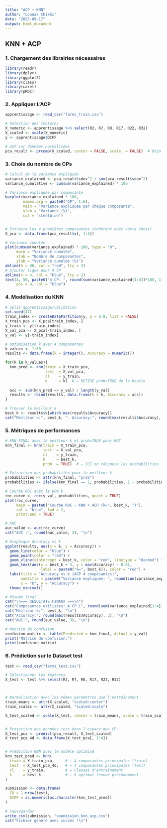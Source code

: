 ```yaml
---
title: "ACP + KNN"
author: "Lounas Chikhi"
date: "2025-09-17"
output: html_document
---
```


## KNN + ACP


### 1. Chargement des librairies nécessaires

```r
library(readr)
library(dplyr)
library(ggplot2)
library(class)
library(caret)
library(pROC)


```



### 2. Appliquer L'ACP 
```r

apprentissage <- read_csv("farms_train.csv")

# Sélection des features
X_numeric <- apprentissage %>% select(R2, R7, R8, R17, R22, R32)
X_scaled <- scale(X_numeric)
y <- apprentissage$DIFF

# ACP sur données normalisées
pca_result <- prcomp(X_scaled, center = FALSE, scale. = FALSE)  # Déjà normalisé

```



### 3. Choix du nombre de CPs
```r

# Calcul de la variance expliquée
variance_explained <- pca_result$sdev^2 / sum(pca_result$sdev^2)
variance_cumulative <- cumsum(variance_explained) * 100

# Variance expliquée par composante
barplot(variance_explained * 100, 
        names.arg = paste0("CP", 1:6),
        main = "Variance expliquée par chaque composante",
        ylab = "Variance (%)", 
        col = "steelblue")


# Extraire les 4 premières composantes (cohérent avec votre choix)
X_pca <- data.frame(pca_result$x[, 1:4])

# Variance cumulée
plot(cumsum(variance_explained) * 100, type = "b", 
     main = "Variance cumulée", 
     xlab = "Nombre de composantes", 
     ylab = "Variance cumulée (%)")
abline(h = 80, col = "red", lty = 2)
# Ajouter ligne pour 4 CP
abline(v = 4, col = "blue", lty = 2)
text(4, 50, paste0("4 CP: ", round(sum(variance_explained[1:4])*100, 1), "%"), 
     pos = 4, col = "blue")

```
### 4. Modélisation du KNN 
```r
# Split apprentissage/validation
set.seed(42)
train_index <- createDataPartition(y, p = 0.8, list = FALSE)
X_train_pca <- X_pca[train_index, ]
y_train <- y[train_index]
X_val_pca <- X_pca[-train_index, ]
y_val <- y[-train_index]

# Optimisation k avec 4 composantes
k_values <- 1:50
results <- data.frame(k = integer(), Accuracy = numeric())

for(k in k_values){
  knn_pred <- knn(train = X_train_pca,
                  test  = X_val_pca,
                  cl    = y_train,
                  k     = k)  # ← RETIRÉ prob=TRUE de la boucle
  
  acc <- sum(knn_pred == y_val) / length(y_val)
  results <- rbind(results, data.frame(k = k, Accuracy = acc))
}

# Trouver le meilleur k
best_k <- results$k[which.max(results$Accuracy)]
cat("Meilleur k:", best_k, "- Accuracy:", round(max(results$Accuracy), 3), "\n")
```

### 5. Métriques de performances 
```r
# KNN FINAL avec le meilleur k et prob=TRUE pour ROC
knn_final <- knn(train = X_train_pca,
                 test  = X_val_pca,
                 cl    = y_train,
                 k     = best_k,
                 prob  = TRUE)  # ← ICI on récupère les probabilities

# Extraction des probabilités pour le meilleur k
probabilities <- attr(knn_final, "prob")
probabilities <- ifelse(knn_final == 1, probabilities, 1 - probabilities)

# Courbe ROC avec le BON k
roc_curve <- roc(y_val, probabilities, quiet = TRUE)
plot(roc_curve, 
     main = paste0("Courbe ROC - KNN + ACP (k=", best_k, ")"), 
     col = "blue", lwd = 2,
     print.auc = TRUE)

# AUC
auc_value <- auc(roc_curve)
cat("AUC :", round(auc_value, 3), "\n")

# Graphique Accuracy vs k
ggplot(results, aes(x = k, y = Accuracy)) +
  geom_line(color = "blue") +
  geom_point(color = "red") +
  geom_vline(xintercept = best_k, color = "red", linetype = "dashed") +
  geom_text(aes(x = best_k + 3, y = max(Accuracy) - 0.01, 
                label = paste0("k=", best_k)), color = "red") +
  labs(title = "Accuracy vs k (ACP 4 composantes)", 
       subtitle = paste0("Variance expliquée: ", round(sum(variance_explained[1:4])*100, 1), "%"),
       x = "k", y = "Accuracy") +
  theme_minimal()

# Résumé final
cat("\n=== RÉSULTATS FINAUX ===\n")
cat("Composantes utilisées: 4 CP (", round(sum(variance_explained[1:4])*100, 1), "% variance)\n")
cat("Meilleur k:", best_k, "\n")
cat("Accuracy:", round(max(results$Accuracy), 3), "\n")
cat("AUC:", round(auc_value, 3), "\n")

# Matrice de confusion
confusion_matrix <- table(Predicted = knn_final, Actual = y_val)
print("Matrice de confusion:")
print(confusion_matrix)
```




###   6. Prédiction sur le Dataset test

```r


test <- read_csv("farms_test.csv")

# Sélectionner les features
X_test <- test %>% select(R2, R7, R8, R17, R22, R32)



# Normalisation avec les mêmes paramètres que l'entraînement
train_means <- attr(X_scaled, "scaled:center")
train_scales <- attr(X_scaled, "scaled:scale")

X_test_scaled <- scale(X_test, center = train_means, scale = train_scales)


# Projection des données test dans l'espace des CP
X_test_pca <- predict(pca_result, X_test_scaled)
X_test_pca_4d <- data.frame(X_test_pca[, 1:4])


# Prédiction KNN avec le modèle optimisé
knn_test_pred <- knn(
  train = X_train_pca,     # ← 4 composantes principales (train)
  test  = X_test_pca_4d,   # ← 4 composantes principales (test)
  cl    = y_train,         # ← Classes d'entraînement
  k     = best_k           # ← k optimal trouvé précédemment
)

submission <- data.frame(
  ID = 1:nrow(test),
  DIFF = as.numeric(as.character(knn_test_pred))
)

# Sauvegarder
write_csv(submission, "soumission_knn_acp.csv")
cat("Fichier généré avec succès !\n")
```